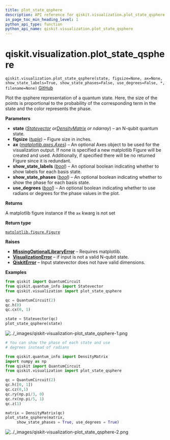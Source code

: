 ```yaml
---
title: plot_state_qsphere
description: API reference for qiskit.visualization.plot_state_qsphere
in_page_toc_min_heading_level: 1
python_api_type: function
python_api_name: qiskit.visualization.plot_state_qsphere
---
```


<span id="qiskit-visualization-plot-state-qsphere" />

# qiskit.visualization.plot\_state\_qsphere

<span id="qiskit.visualization.plot_state_qsphere" />

`qiskit.visualization.plot_state_qsphere(state, figsize=None, ax=None, show_state_labels=True, show_state_phases=False, use_degrees=False, *, filename=None)` [GitHub](https://github.com/qiskit/qiskit/tree/main/qiskit/visualization/state_visualization.py "view source code")

Plot the qsphere representation of a quantum state. Here, the size of the points is proportional to the probability of the corresponding term in the state and the color represents the phase.

**Parameters**

*   **state** ([*Statevector*](qiskit.quantum_info.Statevector "qiskit.quantum_info.Statevector")  *or*[*DensityMatrix*](qiskit.quantum_info.DensityMatrix "qiskit.quantum_info.DensityMatrix") *or ndarray*) – an N-qubit quantum state.
*   **figsize** ([*tuple*](https://docs.python.org/3/library/stdtypes.html#tuple "(in Python v3.12)")) – Figure size in inches.
*   **ax** ([*matplotlib.axes.Axes*](https://matplotlib.org/stable/api/_as_gen/matplotlib.axes.Axes.html#matplotlib.axes.Axes "(in Matplotlib v3.8.3)")) – An optional Axes object to be used for the visualization output. If none is specified a new matplotlib Figure will be created and used. Additionally, if specified there will be no returned Figure since it is redundant.
*   **show\_state\_labels** ([*bool*](https://docs.python.org/3/library/functions.html#bool "(in Python v3.12)")) – An optional boolean indicating whether to show labels for each basis state.
*   **show\_state\_phases** ([*bool*](https://docs.python.org/3/library/functions.html#bool "(in Python v3.12)")) – An optional boolean indicating whether to show the phase for each basis state.
*   **use\_degrees** ([*bool*](https://docs.python.org/3/library/functions.html#bool "(in Python v3.12)")) – An optional boolean indicating whether to use radians or degrees for the phase values in the plot.

**Returns**

A matplotlib figure instance if the `ax` kwarg is not set

**Return type**

[`matplotlib.figure.Figure`](https://matplotlib.org/stable/api/figure_api.html#matplotlib.figure.Figure "(in Matplotlib v3.8.3)")

**Raises**

*   [**MissingOptionalLibraryError**](exceptions#qiskit.exceptions.MissingOptionalLibraryError "qiskit.exceptions.MissingOptionalLibraryError") – Requires matplotlib.
*   [**VisualizationError**](visualization#qiskit.visualization.VisualizationError "qiskit.visualization.VisualizationError") – if input is not a valid N-qubit state.
*   [**QiskitError**](exceptions#qiskit.exceptions.QiskitError "qiskit.exceptions.QiskitError") – Input statevector does not have valid dimensions.

**Examples**

```python
from qiskit import QuantumCircuit
from qiskit.quantum_info import Statevector
from qiskit.visualization import plot_state_qsphere

qc = QuantumCircuit(2)
qc.h(0)
qc.cx(0, 1)

state = Statevector(qc)
plot_state_qsphere(state)
```

![../\_images/qiskit-visualization-plot\_state\_qsphere-1.png](/images/api/qiskit/dev/qiskit-visualization-plot_state_qsphere-1.png)

```python
# You can show the phase of each state and use
# degrees instead of radians

from qiskit.quantum_info import DensityMatrix
import numpy as np
from qiskit import QuantumCircuit
from qiskit.visualization import plot_state_qsphere

qc = QuantumCircuit(2)
qc.h([0, 1])
qc.cz(0,1)
qc.ry(np.pi/3, 0)
qc.rx(np.pi/5, 1)
qc.z(1)

matrix = DensityMatrix(qc)
plot_state_qsphere(matrix,
     show_state_phases = True, use_degrees = True)
```

![../\_images/qiskit-visualization-plot\_state\_qsphere-2.png](/images/api/qiskit/dev/qiskit-visualization-plot_state_qsphere-2.png)

